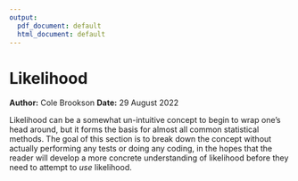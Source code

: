 ```yaml
---
output:
  pdf_document: default
  html_document: default
---
```

# Likelihood
**Author:** Cole Brookson
**Date:** 29 August 2022

Likelihood can be a somewhat un-intuitive concept to begin to wrap one's head around, but it forms the basis for almost all common statistical methods. The goal of this section is to break down the concept without actually performing any tests or doing any coding, in the hopes that the reader will develop a more concrete understanding of likelihood before they need to attempt to *use* likelihood. 



